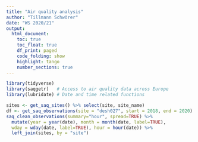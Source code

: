 ```yaml
---
title: "Air quality analysis"
author: "Tillmann Schwörer"
date: "WS 2020/21"
output: 
  html_document:
    toc: true
    toc_float: true
    df_print: paged
    code_folding: show  
    highlight: tango
    number_sections: true
---
```


```r
library(tidyverse)
library(saqgetr)   # Access to air quality data across Europe
library(lubridate) # Date and time related functions
```

```r
sites <- get_saq_sites() %>% select(site, site_name)
df <- get_saq_observations(site = "desh027", start = 2018, end = 2020) %>%
saq_clean_observations(summary="hour", spread=TRUE) %>%
  mutate(year = year(date), month = month(date, label=TRUE),
  wday = wday(date, label=TRUE), hour = hour(date)) %>%
  left_join(sites, by = "site")
```

